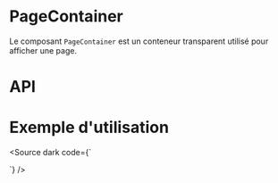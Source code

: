 

<Meta of={PageContainerStories} />

# PageContainer

Le composant `PageContainer` est un conteneur transparent utilisé pour afficher une page.

<Canvas of={PageContainerStories.Default}  />

# API

<Controls of={PageContainerStories.Default} />

# Exemple d'utilisation

<Source dark code={`
<script setup lang="ts">
</script>

<template>
  <main>
    <PageContainer size="l" color="orange">
      <h1>Playground</h1>
    </PageContainer>
  </main>
</template>
`} />